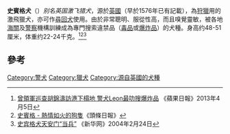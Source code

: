 {{Infobox Dogbreed
<!-- Begin Infobox Dogbreed. The text of the article should go AFTER this section. See: -->
<!-- http://en.wikipedia.org/wiki/Wikipedia:WikiProject_Dog_breeds#Infobox_Dogbreed_template -->
<!-- for full explanation of the syntax used in this template. -->
| akcgroup=Sporting
| akcstd=http://www.akc.org/breeds/english_springer_spaniel/index.cfm
| altname=
| ankcgroup=Group 3 (Gundogs)
| ankcstd=http://www.ankc.aust.com/engsprin.html
| ckcgroup=Group 1 – Sporting Dogs
| ckcstd=http://www.canadasguidetodogs.com/spaniel/ess_standard.htm
| country=英國
| fcigroup=8
| fcinum=125
| fcisection=2
| fcistd=http://www.fci.be/uploaded_files/125gb2009.doc
| image=EnglishSpringerSpan2 wb.jpg
| image_caption=English Springer Spaniel
| kcukgroup=Gundog
| kcukstd=http://www.thekennelclub.org.uk/item/114
| name=史賓格犬
| nzkcgroup=Gundog
| nzkcstd=http://www.nzkc.org.nz/breed_info/br360.html
| ukcgroup=Gun Dog
| ukcstd=http://www.ukcdogs.com/WebSite.nsf/Breeds/EnglishSpringerSpaniel
}}

'''史賓格犬'''（{{lang-en|'''English Springer Spaniel'''}}）''别名英国激飞猎犬''，源於[[英國|英國]]（早於1576年已有記載），為[[狩獵|狩獵]]用的激飛獵犬，亦可作[[尋回犬|尋回犬]]使用。由於非常聰明、服從性高，而且嗅覺靈敏，被各地[[海關|海關]]及[[警察|警察]]機構訓練成為專門搜索違禁品（[[毒品|毒品]]或[[爆炸品|爆炸品]]）的犬種。身高约48-51厘米，体重约22-24千克。<ref>[http://hk.apple.nextmedia.com/news/art/20130405/18217345 曾領軍巡查胡錦濤訪港下榻地 警犬Leon最叻搜爆炸品] {{Wayback|url=http://hk.apple.nextmedia.com/news/art/20130405/18217345 |date=20131019154439 }}《蘋果日報》2013年4月5日</ref><ref>[http://www.hkheadline.com/living/living_content.asp?contid=2522&srctype=g 史賓格 - 熱情如火的狗隻]{{dead link|date=2017年12月 |bot=InternetArchiveBot |fix-attempted=yes }}《頭條日報》</ref><ref>[http://news.xinhuanet.com/legal/2004-02/24/content_1328831.htm 史宾格犬天安门“当兵”] {{Wayback|url=http://news.xinhuanet.com/legal/2004-02/24/content_1328831.htm |date=20050127150817 }}《新华网》2004年2月24日</ref>

==參考==
{{reflist}}

{{Dog-stub}}

[[Category:警犬|Category:警犬]]
[[Category:獵犬|Category:獵犬]]
[[Category:源自英國的犬種|Category:源自英國的犬種]]